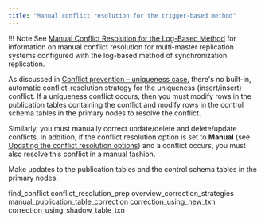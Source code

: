 ```yaml
---
title: "Manual conflict resolution for the trigger-based method"
---
```


<div id="manual_conflict_resolution_trigger_based_method" class="registered_link"></div>

!!! Note
    See [Manual Conflict Resolution for the Log-Based Method](../10_manual_conflict_resolution_log_based_method/#manual_conflict_resolution_log_based_method) for information on manual conflict resolution for multi-master replication systems configured with the log-based method of synchronization replication.

As discussed in [Conflict prevention – uniqueness case](../05_conflict_prevention_uniquness/#conflict_prevention_uniquness), there's no built-in, automatic conflict-resolution strategy for the uniqueness (insert/insert) conflict. If a uniqueness conflict occurs, then you must modify rows in the publication tables containing the conflict and modify rows in the control schema tables in the primary nodes to resolve the conflict.

Similarly, you must manually correct update/delete and delete/update conflicts. In addition, if the conflict resolution option is set to **Manual** (see [Updating the conflict resolution options](../12_update_conflict_resolution_options/)) and a conflict occurs, you must also resolve this conflict in a manual fashion.

Make updates to the publication tables and the control schema tables in the primary nodes.

<div class="toctree" maxdepth="4">

find_conflict conflict_resolution_prep overview_correction_strategies manual_publication_table_correction correction_using_new_txn correction_using_shadow_table_txn

</div>
